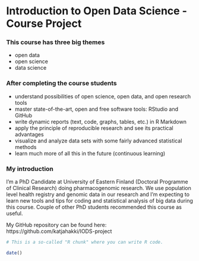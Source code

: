 

# **Introduction to Open Data Science - Course Project**

### **This course has three big themes**  

* open data  
* open science  
* data science  

### **After completing the course students**   

* understand possibilities of open science, open data, and open research tools
* master state-of-the-art, open and free software tools: RStudio and GitHub
* write dynamic reports (text, code, graphs, tables, etc.) in R Markdown
* apply the principle of reproducible research and see its practical advantages
* visualize and analyze data sets with some fairly advanced statistical methods
* learn much more of all this in the future (continuous learning)

### **My introduction**
I'm a PhD Candidate at University of Eastern Finland (Doctoral Programme of Clinical Research) doing pharmacogenomic research. We use population level health registry and genomic data in our research and I'm expecting to learn new tools and tips for coding and statistical analysis of big data during this course. Couple of other PhD students recommended this course as useful.

My GitHub repository can be found here:
https://github.com/katjahakki/IODS-project

```r
# This is a so-called "R chunk" where you can write R code.

date()

```



